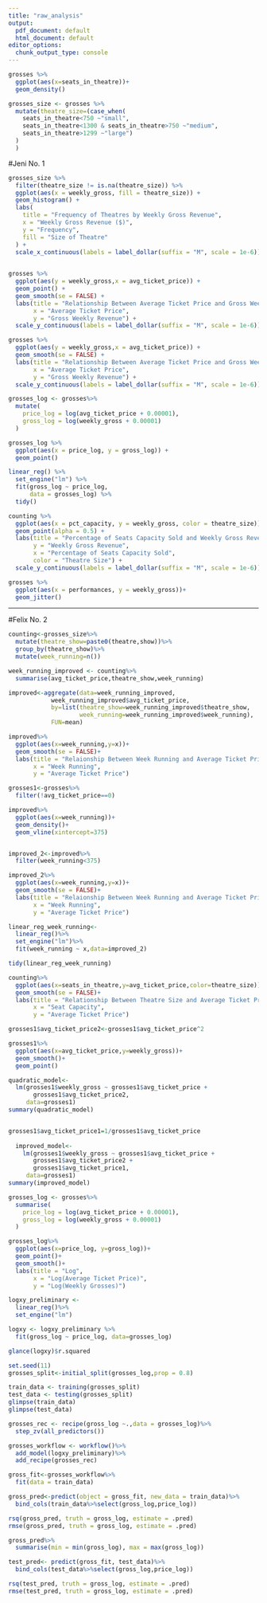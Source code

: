 ```yaml
---
title: "raw_analysis"
output:
  pdf_document: default
  html_document: default
editor_options:
  chunk_output_type: console
---
```

```r
grosses %>%
  ggplot(aes(x=seats_in_theatre))+
  geom_density()
```

```r
grosses_size <- grosses %>%
  mutate(theatre_size=(case_when(
    seats_in_theatre<750 ~"small",
    seats_in_theatre<1300 & seats_in_theatre>750 ~"medium",
    seats_in_theatre>1299 ~"large")
  )
  )
```

#Jeni No. 1

```r
grosses_size %>% 
  filter(theatre_size != is.na(theatre_size)) %>%
  ggplot(aes(x = weekly_gross, fill = theatre_size)) + 
  geom_histogram() +
  labs(
    title = "Frequency of Theatres by Weekly Gross Revenue",
    x = "Weekly Gross Revenue ($)", 
    y = "Frequency",
    fill = "Size of Theatre"
  ) +
  scale_x_continuous(labels = label_dollar(suffix = "M", scale = 1e-6)) 
  
```

```r
grosses %>%
  ggplot(aes(y = weekly_gross,x = avg_ticket_price)) +
  geom_point() +
  geom_smooth(se = FALSE) +
  labs(title = "Relationship Between Average Ticket Price and Gross Weekly Revenue",
       x = "Average Ticket Price",
       y = "Gross Weekly Revenue") +
  scale_y_continuous(labels = label_dollar(suffix = "M", scale = 1e-6))

grosses %>%
  ggplot(aes(y = weekly_gross,x = avg_ticket_price)) +
  geom_smooth(se = FALSE) +
  labs(title = "Relationship Between Average Ticket Price and Gross Weekly Revenue",
       x = "Average Ticket Price",
       y = "Gross Weekly Revenue") +
  scale_y_continuous(labels = label_dollar(suffix = "M", scale = 1e-6))
```

```r
grosses_log <- grosses%>%
  mutate(
    price_log = log(avg_ticket_price + 0.00001),
    gross_log = log(weekly_gross + 0.00001)
  )

grosses_log %>%
  ggplot(aes(x = price_log, y = gross_log)) +
  geom_point()

linear_reg() %>%
  set_engine("lm") %>%
  fit(gross_log ~ price_log, 
      data = grosses_log) %>%
  tidy()
```

```r
counting %>% 
  ggplot(aes(x = pct_capacity, y = weekly_gross, color = theatre_size)) + 
  geom_point(alpha = 0.5) +
  labs(title = "Percentage of Seats Capacity Sold and Weekly Gross Revenue", 
       y = "Weekly Gross Revenue", 
       x = "Percentage of Seats Capacity Sold",
       color = "Theatre Size") +
  scale_y_continuous(labels = label_dollar(suffix = "M", scale = 1e-6))
```

```r
grosses %>%
  ggplot(aes(x = performances, y = weekly_gross))+
  geom_jitter()
```

________________________________________________________________________

#Felix No. 2
```r
counting<-grosses_size%>%
  mutate(theatre_show=paste0(theatre,show))%>%
  group_by(theatre_show)%>%
  mutate(week_running=n())
```

```r
week_running_improved <- counting%>%
  summarise(avg_ticket_price,theatre_show,week_running)

improved<-aggregate(data=week_running_improved,
            week_running_improved$avg_ticket_price,
            by=list(theatre_show=week_running_improved$theatre_show,
                    week_running=week_running_improved$week_running), 
            FUN=mean)
```

```r
improved%>%
  ggplot(aes(x=week_running,y=x))+
  geom_smooth(se = FALSE)+
  labs(title = "Relaionship Between Week Running and Average Ticket Price",
       x = "Week Running",
       y = "Average Ticket Price")
```

```r
grosses1<-grosses%>%
  filter(!avg_ticket_price==0)

improved%>%
  ggplot(aes(x=week_running))+
  geom_density()+
  geom_vline(xintercept=375)


improved_2<-improved%>%
  filter(week_running<375)

improved_2%>%
  ggplot(aes(x=week_running,y=x))+
  geom_smooth(se = FALSE)+
  labs(title = "Relaionship Between Week Running and Average Ticket Price",
       x = "Week Running",
       y = "Average Ticket Price")

linear_reg_week_running<-
  linear_reg()%>%
  set_engine("lm")%>%
  fit(week_running ~ x,data=improved_2)

tidy(linear_reg_week_running)
```

```r
counting%>%
  ggplot(aes(x=seats_in_theatre,y=avg_ticket_price,color=theatre_size))+
  geom_smooth(se = FALSE)+
  labs(title = "Relationship Between Theatre Size and Average Ticket Price",
       x = "Seat Capacity",
       y = "Average Ticket Price")
```



```r
grosses1$avg_ticket_price2<-grosses1$avg_ticket_price^2

grosses1%>%
  ggplot(aes(x=avg_ticket_price,y=weekly_gross))+
  geom_smooth()+
  geom_point()

quadratic_model<-
  lm(grosses1$weekly_gross ~ grosses1$avg_ticket_price + 
       grosses1$avg_ticket_price2,
     data=grosses1)
summary(quadratic_model)


grosses1$avg_ticket_price1=1/grosses1$avg_ticket_price
  
  improved_model<-
    lm(grosses1$weekly_gross ~ grosses1$avg_ticket_price + 
       grosses1$avg_ticket_price2 +
       grosses1$avg_ticket_price1,
     data=grosses1)
summary(improved_model)  
```

```r
grosses_log <- grosses%>%
  summarise(
    price_log = log(avg_ticket_price + 0.00001),
    gross_log = log(weekly_gross + 0.00001)
  )

grosses_log%>%
  ggplot(aes(x=price_log, y=gross_log))+
  geom_point()+
  geom_smooth()+
  labs(title = "Log",
       x = "Log(Average Ticket Price)",
       y = "Log(Weekly Grosses)")

logxy_preliminary <-
  linear_reg()%>%
  set_engine("lm")

logxy <- logxy_preliminary %>%
  fit(gross_log ~ price_log, data=grosses_log)

glance(logxy)$r.squared

set.seed(11)
grosses_split<-initial_split(grosses_log,prop = 0.8)

train_data <- training(grosses_split)
test_data <- testing(grosses_split)
glimpse(train_data)
glimpse(test_data)

grosses_rec <- recipe(gross_log ~.,data = grosses_log)%>%
  step_zv(all_predictors())

grosses_workflow <- workflow()%>%
  add_model(logxy_preliminary)%>%
  add_recipe(grosses_rec)

gross_fit<-grosses_workflow%>%
  fit(data = train_data)

gross_pred<-predict(object = gross_fit, new_data = train_data)%>%
  bind_cols(train_data%>%select(gross_log,price_log))

rsq(gross_pred, truth = gross_log, estimate = .pred)
rmse(gross_pred, truth = gross_log, estimate = .pred)

gross_pred%>%
  summarise(min = min(gross_log), max = max(gross_log))

test_pred<- predict(gross_fit, test_data)%>%
  bind_cols(test_data%>%select(gross_log,price_log))

rsq(test_pred, truth = gross_log, estimate = .pred)
rmse(test_pred, truth = gross_log, estimate = .pred)
```
